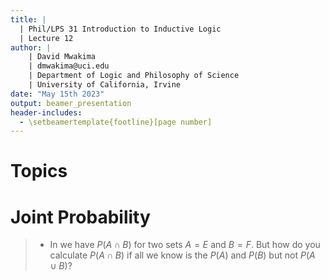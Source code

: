 ```yaml
---
title: | 
  | Phil/LPS 31 Introduction to Inductive Logic
  | Lecture 12
author: |
    | David Mwakima
    | dmwakima@uci.edu
    | Department of Logic and Philosophy of Science
    | University of California, Irvine
date: "May 15th 2023"
output: beamer_presentation
header-includes:
  - \setbeamertemplate{footline}[page number]
---
```


# Topics

\begin{itemize}
\item Joint Probability
\item Marginal Probability
\item Probabilistic Independence
\item Conditional Probability
\item Bayes' Theorem
\end{itemize}

# Joint Probability

>- In \textcolor{blue}{Rule 7} we have $P(A \cap B)$ for two sets $A = E$ and $B = F$. But how do you calculate $P(A \cap B)$ if all we know is the $P(A)$ and $P(B)$ but not $P(A \cup B)$? 




